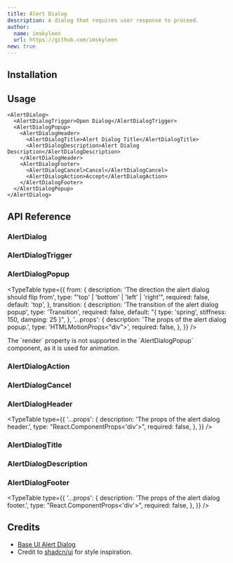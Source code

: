 ```yaml
---
title: Alert Dialog
description: A dialog that requires user response to proceed.
author:
  name: imskyleen
  url: https://github.com/imskyleen
new: true
---
```


<ComponentPreview name="demo-components-base-alert-dialog" />

## Installation

<ComponentInstallation name="components-base-alert-dialog" />

## Usage

```tsx
<AlertDialog>
  <AlertDialogTrigger>Open Dialog</AlertDialogTrigger>
  <AlertDialogPopup>
    <AlertDialogHeader>
      <AlertDialogTitle>Alert Dialog Title</AlertDialogTitle>
      <AlertDialogDescription>Alert Dialog Description</AlertDialogDescription>
    </AlertDialogHeader>
    <AlertDialogFooter>
      <AlertDialogCancel>Cancel</AlertDialogCancel>
      <AlertDialogAction>Accept</AlertDialogAction>
    </AlertDialogFooter>
  </AlertDialogPopup>
</AlertDialog>
```

## API Reference

### AlertDialog

<div className="flex flex-col gap-2">
<ExternalLink
  href="https://animate-ui.com/docs/primitives/base/alert-dialog#alertdialog"
  text="Animate UI API Reference - Alert Dialog Primitive"
/>

<ExternalLink
  href="https://base-ui.com/react/components/alert-dialog#root"
  text="Base UI API Reference - AlertDialog.Root"
/>
</div>

### AlertDialogTrigger

<div className="flex flex-col gap-2">
<ExternalLink
  href="https://animate-ui.com/docs/primitives/base/alert-dialog#alertdialogtrigger"
  text="Animate UI API Reference - Dialog Trigger Primitive"
/>

<ExternalLink
  href="https://base-ui.com/react/components/alert-dialog#trigger"
    text="Base UI API Reference - AlertDialog.Trigger"
  />
</div>

### AlertDialogPopup

<div className="flex flex-col gap-2">
<ExternalLink
  href="https://animate-ui.com/docs/primitives/base/alert-dialog#alertdialogpopup"
  text="Animate UI API Reference - Alert Dialog Popup Primitive"
/>

<ExternalLink
  href="https://base-ui.com/react/components/alert-dialog#popup"
  text="Base UI API Reference - AlertDialog.Popup"
/>
</div>

<TypeTable
  type={{
    from: {
      description: 'The direction the alert dialog should flip from',
      type: "'top' | 'bottom' | 'left' | 'right'",
      required: false,
      default: 'top',
    },
    transition: {
      description: 'The transition of the alert dialog popup',
      type: 'Transition',
      required: false,
      default: "{ type: 'spring', stiffness: 150, damping: 25 }",
    },
    '...props': {
      description: 'The props of the alert dialog popup.',
      type: 'HTMLMotionProps<"div">',
      required: false,
    },
  }}
/>

<Callout type="info">
  The `render` property is not supported in the `AlertDialogPopup` component, as
  it is used for animation.
</Callout>

### AlertDialogAction

<div className="flex flex-col gap-2">
<ExternalLink
  href="https://animate-ui.com/docs/primitives/base/alert-dialog#alertdialogclose"
  text="Animate UI API Reference - Alert Dialog Close Primitive"
/>

<ExternalLink
  href="https://base-ui.com/react/components/alert-dialog#close"
  text="Base UI API Reference - AlertDialog.Close"
/>
</div>

### AlertDialogCancel

<div className="flex flex-col gap-2">
<ExternalLink
  href="https://animate-ui.com/docs/primitives/base/alert-dialog#alertdialogclose"
  text="Animate UI API Reference - Alert Dialog Close Primitive"
/>

<ExternalLink
  href="https://base-ui.com/react/components/alert-dialog#close"
  text="Base UI API Reference - AlertDialog.Close"
/>
</div>

### AlertDialogHeader

<ExternalLink
  href="https://animate-ui.com/docs/primitives/base/alert-dialog#alertdialogheader"
  text="Animate UI API Reference - Alert Dialog Header Primitive"
/>

<TypeTable
  type={{
    '...props': {
      description: 'The props of the alert dialog header.',
      type: "React.ComponentProps<'div'>",
      required: false,
    },
  }}
/>

### AlertDialogTitle

<div className="flex flex-col gap-2">
<ExternalLink
  href="https://animate-ui.com/docs/primitives/base/alert-dialog#alertdialogtitle"
  text="Animate UI API Reference - Alert Dialog Title Primitive"
/>

<ExternalLink
  href="https://base-ui.com/react/components/alert-dialog#title"
  text="Base UI API Reference - AlertDialog.Title"
/>
</div>

### AlertDialogDescription

<div className="flex flex-col gap-2">
<ExternalLink
  href="https://animate-ui.com/docs/primitives/base/alert-dialog#alertdialogdescription"
  text="Animate UI API Reference - Alert Dialog Description Primitive"
/>

<ExternalLink
  href="https://base-ui.com/react/components/alert-dialog#description"
  text="Base UI API Reference - AlertDialog.Description"
/>
</div>

### AlertDialogFooter

<ExternalLink
  href="https://animate-ui.com/docs/primitives/base/alert-dialog#alertdialogfooter"
  text="Animate UI API Reference - Alert Dialog Footer Primitive"
/>

<TypeTable
  type={{
    '...props': {
      description: 'The props of the alert dialog footer.',
      type: "React.ComponentProps<'div'>",
      required: false,
    },
  }}
/>

## Credits

- [Base UI Alert Dialog](https://base-ui.com/react/components/alert-dialog)
- Credit to [shadcn/ui](https://ui.shadcn.com/docs/components/alert-dialog) for style inspiration.
